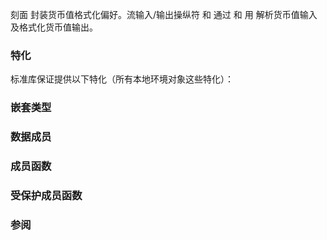 {{cpp/title|moneypunct}}
{{cpp/locale/moneypunct/navbar}}
{{ddcl|header=locale|1=
template&lt; class CharT, bool International = false &gt;
class moneypunct;
}}

刻面 {{tt|std::moneypunct}} 封装货币值格式化偏好。流输入/输出操纵符 {{lc|std::get_money}} 和 {{lc|std::put_money}} 通过 {{lc|std::money_get}} 和 {{lc|std::money_put}} 用 {{tt|std::moneypunct}} 解析货币值输入及格式化货币值输出。

{{inheritance diagram/std-moneypunct}}

===特化===
标准库保证提供以下特化（所有本地环境对象{{rlp|locale|都需要实现}}这些特化）：
{{dsc begin}}
{{dsc header|locale}}
{{dsc|{{c/core|std::moneypunct&lt;char&gt;}}|提供 "C" 本地环境偏好的等价版本}}
{{dsc|{{c/core|std::moneypunct&lt;wchar_t&gt;}}|提供 "C" 本地环境偏好的宽字符等价版本}}
{{dsc|{{c/core|std::moneypunct&lt;char, true&gt;}}|提供 "C" 本地环境偏好的等价版本，带国际通货符号}}
{{dsc|{{c/core|std::moneypunct&lt;wchar_t, true&gt;}}|提供 "C" 本地环境偏好的宽字符等价版本，带国际通货符号}}
{{dsc end}}

===嵌套类型===
{{dsc begin}}
{{dsc hitem|类型|定义}}
{{dsc|{{tt|char_type}}|{{tt|CharT}}}}
{{dsc|{{tt|string_type}}|{{c/core|std::basic_string&lt;CharT&gt;}}}}
{{dsc end}}

===数据成员===
{{dsc begin}}
{{dsc hitem|成员|描述}}
{{cpp/locale/dsc id}}
{{dsc|{{dsc small|{{c/core|const bool}}}} {{tt|intl}} {{cmark static}}|{{c|International}}}}
{{dsc end}}

===成员函数===
{{dsc begin}}
{{dsc inc|cpp/locale/moneypunct/dsc constructor}}
{{dsc inc|cpp/locale/moneypunct/dsc decimal_point}}
{{dsc inc|cpp/locale/moneypunct/dsc thousands_sep}}
{{dsc inc|cpp/locale/moneypunct/dsc grouping}}
{{dsc inc|cpp/locale/moneypunct/dsc curr_symbol}}
{{dsc inc|cpp/locale/moneypunct/dsc positive_sign}}
{{dsc inc|cpp/locale/moneypunct/dsc frac_digits}}
{{dsc inc|cpp/locale/moneypunct/dsc pos_format}}
{{dsc end}}

===受保护成员函数===
{{dsc begin}}
{{dsc inc|cpp/locale/moneypunct/dsc destructor}}
{{dsc inc|cpp/locale/moneypunct/dsc do_decimal_point}}
{{dsc inc|cpp/locale/moneypunct/dsc do_thousands_sep}}
{{dsc inc|cpp/locale/moneypunct/dsc do_grouping}}
{{dsc inc|cpp/locale/moneypunct/dsc do_curr_symbol}}
{{dsc inc|cpp/locale/moneypunct/dsc do_positive_sign}}
{{dsc inc|cpp/locale/moneypunct/dsc do_frac_digits}}
{{dsc inc|cpp/locale/moneypunct/dsc do_pos_format}}
{{dsc end}}

{{include|cpp/locale/money_base/inherit}}

===参阅===
{{dsc begin}}
{{dsc inc|cpp/locale/dsc money_base}}
{{dsc inc|cpp/locale/dsc moneypunct_byname}}
{{dsc inc|cpp/locale/dsc money_get}}
{{dsc inc|cpp/locale/dsc money_put}}
{{dsc end}}

{{langlinks|de|en|es|fr|it|ja|pt|ru}}